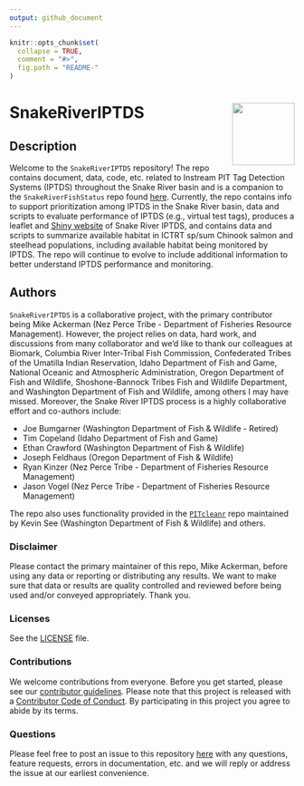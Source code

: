 ```yaml
---
output: github_document
---
```


<!-- README.md is generated from README.Rmd. Please edit that file -->

```r
knitr::opts_chunk$set(
  collapse = TRUE,
  comment = "#>",
  fig.path = "README-"
)
```

# SnakeRiverIPTDS <a href='https://github.com/NPTfisheries/SnakeRiverIPTDS'><img src='DFRM.png' align="right" width="110" /></a>

## Description

Welcome to the `SnakeRiverIPTDS` repository! The repo contains document, data, code, etc. related to Instream PIT Tag Detection Systems (IPTDS) throughout the Snake River basin and is a companion to the `SnakeRiverFishStatus` repo found [here](https://github.com/NPTfisheries/SnakeRiverFishStatus). Currently, the repo contains info to support prioritization among IPTDS in the Snake River basin, data and scripts to evaluate performance of IPTDS (e.g., virtual test tags), produces a leaflet and [Shiny website](https://nptfisheries.shinyapps.io/sr-iptds/) of Snake River IPTDS, and contains data and scripts to summarize available habitat in ICTRT sp/sum Chinook salmon and steelhead populations, including available habitat being monitored by IPTDS. The repo will continue to evolve to include additional information to better understand IPTDS performance and monitoring.

## Authors

`SnakeRiverIPTDS` is a collaborative project, with the primary contributor being Mike Ackerman (Nez Perce Tribe - Department of Fisheries Resource Management). However, the project relies on data, hard work, and discussions from many collaborator and we'd like to thank our colleagues at Biomark, Columbia River Inter-Tribal Fish Commission, Confederated Tribes of the Umatilla Indian Reservation, Idaho Department of Fish and Game, National Oceanic and Atmospheric Administration, Oregon Department of Fish and Wildlife, Shoshone-Bannock Tribes Fish and Wildlife Department, and Washington Department of Fish and Wildlife, among others I may have missed. Moreover, the Snake River IPTDS process is a highly collaborative effort and co-authors include:

* Joe Bumgarner (Washington Department of Fish & Wildlife - Retired)
* Tim Copeland (Idaho Department of Fish and Game)
* Ethan Crawford (Washington Department of Fish & Wildlife)
* Joseph Feldhaus (Oregon Department of Fish & Wildlife)
* Ryan Kinzer (Nez Perce Tribe - Department of Fisheries Resource Management)
* Jason Vogel (Nez Perce Tribe - Department of Fisheries Resource Management)

The repo also uses functionality provided in the [`PITcleanr`](https://github.com/KevinSee/PITcleanr) repo maintained by Kevin See (Washington Department of Fish & Wildlife) and others.

### Disclaimer

Please contact the primary maintainer of this repo, Mike Ackerman, before using any data or reporting or distributing any results. We want to make sure that data or results are quality controlled and reviewed before being used and/or conveyed appropriately. Thank you.

### Licenses

See the [LICENSE](LICENSE) file.

### Contributions

We welcome contributions from everyone. Before you get started, please see our [contributor guidelines](CONTRIBUTING.md). Please note that this project is released with a [Contributor Code of Conduct](CONDUCT.md). By participating in this project you agree to abide by its terms.

### Questions

Please feel free to post an issue to this repository [here](https://github.com/NPTfisheries/SnakeRiverFishStatus/issues) with any questions, feature requests, errors in documentation, etc. and we will reply or address the issue at our earliest convenience.

